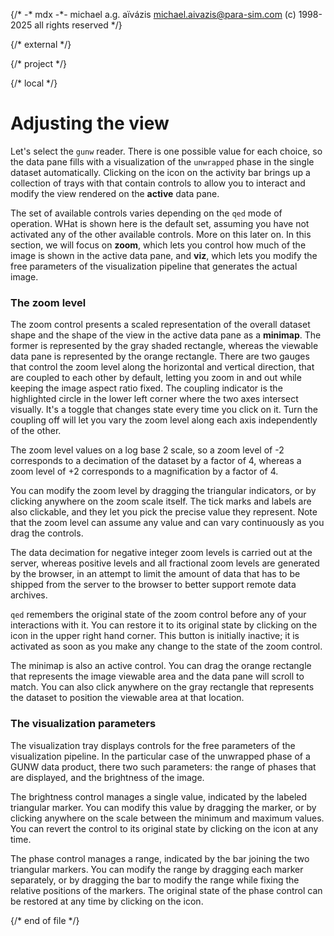 {/*
    -* mdx -*-
    michael a.g. aïvázis <michael.aivazis@para-sim.com>
    (c) 1998-2025 all rights reserved
*/}


{/* external */}

{/* project */}

{/* local */}


# <a name="controls" />Adjusting the view

Let's select the `gunw` reader. There is one possible value for each choice, so the data pane fills
with a visualization of the `unwrapped` phase in the single dataset automatically. Clicking on the
<Badge><Gear/></Badge> icon on the activity bar brings up a collection of trays with that contain
controls to allow you to interact and modify the view rendered on the **active** data pane.

<Screenshot src="figures/qed-controls.png" />

The set of available controls varies depending on the `qed` mode of operation. WHat is shown here is
the default set, assuming you have not activated any of the other available controls. More on this
later on. In this section, we will focus on **zoom**, which lets you control how much of the image
is shown in the active data pane, and **viz**, which lets you modify the free parameters of the
visualization pipeline that generates the actual image.

### <a name="#controls.zoom" />The zoom level

The zoom control presents a scaled representation of the overall dataset shape and the shape of the
view in the active data pane as a **minimap**. The former is represented by the gray shaded
rectangle, whereas the viewable data pane is represented by the orange rectangle. There are two
gauges that control the zoom level along the horizontal and vertical direction, that are coupled to
each other by default, letting you zoom in and out while keeping the image aspect ratio fixed. The
coupling indicator is the highlighted circle in the lower left corner where the two axes intersect
visually. It's a toggle that changes state every time you click on it. Turn the coupling off will
let you vary the zoom level along each axis independently of the other.

The zoom level values on a log base 2 scale, so a zoom level of -2 corresponds to a decimation of
the dataset by a factor of 4, whereas a zoom level of +2 corresponds to a magnification by a factor
of 4.

You can modify the zoom level by dragging the triangular indicators, or by clicking anywhere on the
zoom scale itself. The tick marks and labels are also clickable, and they let you pick the precise
value they represent. Note that the zoom level can assume any value and can vary continuously as you
drag the controls.

<Screenshot src="figures/qed-controls-zoom.png" />

The data decimation for negative integer zoom levels is carried out at the server, whereas positive
levels and all fractional zoom levels are generated by the browser, in an attempt to limit the
amount of data that has to be shipped from the server to the browser to better support remote data
archives.

`qed` remembers the original state of the zoom control before any of your interactions with it. You
can restore it to its original state by clicking on the <Badge><Refresh/></Badge> icon in the upper
right hand corner. This button is initially inactive; it is activated as soon as you make any change
to the state of the zoom control.

The minimap is also an active control. You can drag the orange rectangle that represents the image
viewable area and the data pane will scroll to match. You can also click anywhere on the gray
rectangle that represents the dataset to position the viewable area at that location.

### <a name="#controls.viz" />The visualization parameters

The visualization tray displays controls for the free parameters of the visualization pipeline. In
the particular case of the unwrapped phase of a GUNW data product, there two such parameters: the
range of phases that are displayed, and the brightness of the image.

<Screenshot src="figures/qed-controls-viz.png" />

The brightness control manages a single value, indicated by the labeled triangular marker. You can
modify this value by dragging the marker, or by clicking anywhere on the scale between the minimum
and maximum values. You can revert the control to its original state by clicking on the
<Badge><Refresh/></Badge> icon at any time.

The phase control manages a range, indicated by the bar joining the two triangular markers. You can
modify the range by dragging each marker separately, or by dragging the bar to modify the range
while fixing the relative positions of the markers. The original state of the phase control can be
restored at any time by clicking on the <Badge><Refresh/></Badge> icon.


{/* end of file */}
